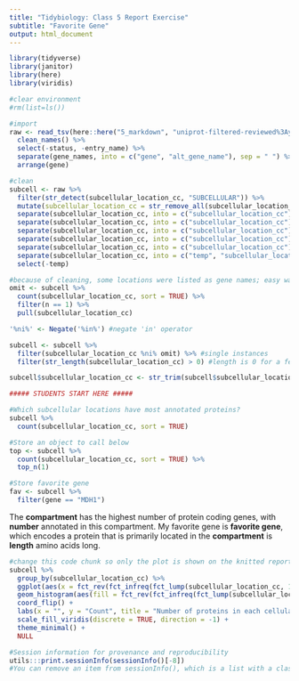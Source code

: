 ```yaml
---
title: "Tidybiology: Class 5 Report Exercise"
subtitle: "Favorite Gene"
output: html_document  
---
```


```r
library(tidyverse)
library(janitor)
library(here)
library(viridis)

#clear environment
#rm(list=ls()) 

#import
raw <- read_tsv(here::here("5_markdown", "uniprot-filtered-reviewed%3Ayes+AND+organism%3A%22Homo+sapiens+%28Human%29+%5B96--.tab"), col_names = TRUE) %>% 
  clean_names() %>% 
  select(-status, -entry_name) %>% 
  separate(gene_names, into = c("gene", "alt_gene_name"), sep = " ") %>% 
  arrange(gene)

#clean
subcell <- raw %>%
  filter(str_detect(subcellular_location_cc, "SUBCELLULAR")) %>% 
  mutate(subcellular_location_cc = str_remove_all(subcellular_location_cc, "SUBCELLULAR LOCATION\\: ")) %>%
  separate(subcellular_location_cc, into = c("subcellular_location_cc"), sep = "Note") %>% 
  separate(subcellular_location_cc, into = c("subcellular_location_cc"), sep = "\\;") %>% 
  separate(subcellular_location_cc, into = c("subcellular_location_cc"), sep = "\\{") %>% 
  separate(subcellular_location_cc, into = c("subcellular_location_cc"), sep = "\\,") %>% 
  separate(subcellular_location_cc, into = c("subcellular_location_cc"), sep = "\\.") %>% 
  separate(subcellular_location_cc, into = c("temp", "subcellular_location_cc"), sep = "\\:", fill = "left") %>% 
  select(-temp)

#because of cleaning, some locations were listed as gene names; easy way to omit is if they are a single instance
omit <- subcell %>% 
  count(subcellular_location_cc, sort = TRUE) %>% 
  filter(n == 1) %>% 
  pull(subcellular_location_cc)

'%ni%' <- Negate('%in%') #negate 'in' operator

subcell <- subcell %>% 
  filter(subcellular_location_cc %ni% omit) %>% #single instances
  filter(str_length(subcellular_location_cc) > 0) #length is 0 for a few instance; omit

subcell$subcellular_location_cc <- str_trim(subcell$subcellular_location_cc, side = "both") #make it so that white space does not make separate categories
```

```r
##### STUDENTS START HERE #####

#Which subcellular locations have most annotated proteins?
subcell %>% 
  count(subcellular_location_cc, sort = TRUE)

#Store an object to call below
top <- subcell %>% 
  count(subcellular_location_cc, sort = TRUE) %>% 
  top_n(1)

#Store favorite gene
fav <- subcell %>% 
  filter(gene == "MDH1")
```
  
  
The **compartment** has the highest number of protein coding genes, with **number** annotated in this compartment. My favorite gene is **favorite gene**, which encodes a protein that is primarily located in the **compartment** is **length** amino acids long.
  
  
```r
#change this code chunk so only the plot is shown on the knitted report
subcell %>% 
  group_by(subcellular_location_cc) %>% 
  ggplot(aes(x = fct_rev(fct_infreq(fct_lump(subcellular_location_cc, 10))))) +
  geom_histogram(aes(fill = fct_rev(fct_infreq(fct_lump(subcellular_location_cc, 10)))), stat = "count", show.legend = FALSE) +
  coord_flip() +
  labs(x = "", y = "Count", title = "Number of proteins in each cellular compartment") +
  scale_fill_viridis(discrete = TRUE, direction = -1) +
  theme_minimal() +
  NULL
```


```r
#Session information for provenance and reproducibility
utils:::print.sessionInfo(sessionInfo()[-8]) 
#You can remove an item from sessionInfo(), which is a list with a class attribute, by printing the resulting object omitting one of the list items (omitted list of packages installed, but not loaded)
```
